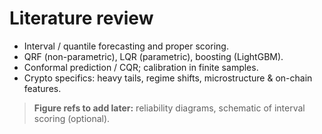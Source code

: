 # Literature review

- Interval / quantile forecasting and proper scoring.
- QRF (non-parametric), LQR (parametric), boosting (LightGBM).
- Conformal prediction / CQR; calibration in finite samples.
- Crypto specifics: heavy tails, regime shifts, microstructure & on-chain features.

> **Figure refs to add later:** reliability diagrams, schematic of interval scoring (optional).
